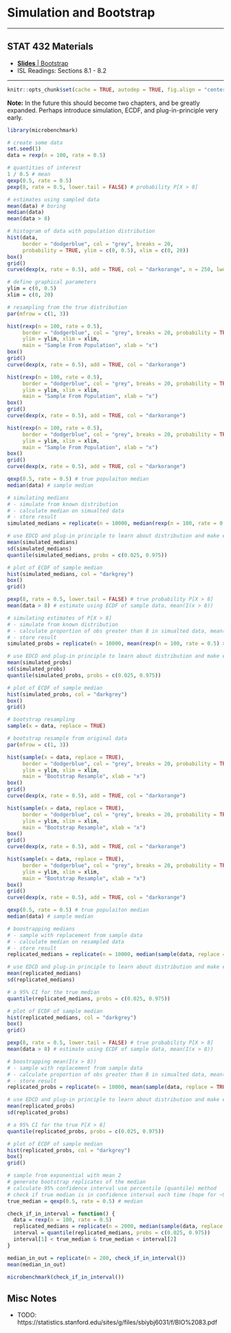 # Simulation and Bootstrap

***

## STAT 432 Materials

- [**Slides** | Bootstrap](https://fall-2019.stat432.org/slides/bootstrap.pdf)
- ISL Readings: Sections 8.1 - 8.2 

***

```r
knitr::opts_chunk$set(cache = TRUE, autodep = TRUE, fig.align = "center")
```

**Note:** In the future this should become two chapters, and be greatly expanded. Perhaps introduce simulation, ECDF, and plug-in-principle very early.

```r
library(microbenchmark)
```

```r
# create some data
set.seed(1)
data = rexp(n = 100, rate = 0.5)
```

```r
# quantities of interest
1 / 0.5 # mean
qexp(0.5, rate = 0.5)
pexp(8, rate = 0.5, lower.tail = FALSE) # probability P[X > 8]
```

```r
# estimates using sampled data
mean(data) # boring
median(data)
mean(data > 8)
```

```r
# histogram of data with population distribution
hist(data, 
     border = "dodgerblue", col = "grey", breaks = 20, 
     probability = TRUE, ylim = c(0, 0.5), xlim = c(0, 20))
box()
grid()
curve(dexp(x, rate = 0.5), add = TRUE, col = "darkorange", n = 250, lwd = 2)
```

```r
# define graphical parameters
ylim = c(0, 0.5)
xlim = c(0, 20)
```

```r
# resampling from the true distribution
par(mfrow = c(1, 3))

hist(rexp(n = 100, rate = 0.5), 
     border = "dodgerblue", col = "grey", breaks = 20, probability = TRUE, 
     ylim = ylim, xlim = xlim,
     main = "Sample From Population", xlab = "x")
box()
grid()
curve(dexp(x, rate = 0.5), add = TRUE, col = "darkorange")

hist(rexp(n = 100, rate = 0.5), 
     border = "dodgerblue", col = "grey", breaks = 20, probability = TRUE, 
     ylim = ylim, xlim = xlim,
     main = "Sample From Population", xlab = "x")
box()
grid()
curve(dexp(x, rate = 0.5), add = TRUE, col = "darkorange")

hist(rexp(n = 100, rate = 0.5), 
     border = "dodgerblue", col = "grey", breaks = 20, probability = TRUE, 
     ylim = ylim, xlim = xlim,
     main = "Sample From Population", xlab = "x")
box()
grid()
curve(dexp(x, rate = 0.5), add = TRUE, col = "darkorange")
```

```r
qexp(0.5, rate = 0.5) # true populaiton median
median(data) # sample median
```

```r
# simulating medians
# - simulate from known distribution
# - calculate median on simualted data
# - store result
simulated_medians = replicate(n = 10000, median(rexp(n = 100, rate = 0.5)))
```

```r
# use EDCD and plug-in principle to learn about distribution and make estimates
mean(simulated_medians)
sd(simulated_medians)
quantile(simulated_medians, probs = c(0.025, 0.975))
```

```r
# plot of ECDF of sample median
hist(simulated_medians, col = "darkgrey")
box()
grid()
```

```r
pexp(8, rate = 0.5, lower.tail = FALSE) # true probability P[X > 8]
mean(data > 8) # estimate using ECDF of sample data, mean(I(x > 8))
```

```r
# simulating estimates of P[X > 8]
# - simulate from known distribution
# - calculate proportion of obs greater than 8 in simualted data, mean(I(x > 8))
# - store result
simulated_probs = replicate(n = 10000, mean(rexp(n = 100, rate = 0.5) > 8))
```

```r
# use EDCD and plug-in principle to learn about distribution and make estimates
mean(simulated_probs)
sd(simulated_probs)
quantile(simulated_probs, probs = c(0.025, 0.975))
```

```r
# plot of ECDF of sample median
hist(simulated_probs, col = "darkgrey")
box()
grid()
```

```r
# bootstrap resampling
sample(x = data, replace = TRUE)
```

```r
# bootstrap resample from original data
par(mfrow = c(1, 3))

hist(sample(x = data, replace = TRUE), 
     border = "dodgerblue", col = "grey", breaks = 20, probability = TRUE, 
     ylim = ylim, xlim = xlim,
     main = "Bootstrap Resample", xlab = "x")
box()
grid()
curve(dexp(x, rate = 0.5), add = TRUE, col = "darkorange")

hist(sample(x = data, replace = TRUE), 
     border = "dodgerblue", col = "grey", breaks = 20, probability = TRUE, 
     ylim = ylim, xlim = xlim,
     main = "Bootstrap Resample", xlab = "x")
box()
grid()
curve(dexp(x, rate = 0.5), add = TRUE, col = "darkorange")

hist(sample(x = data, replace = TRUE), 
     border = "dodgerblue", col = "grey", breaks = 20, probability = TRUE, 
     ylim = ylim, xlim = xlim,
     main = "Bootstrap Resample", xlab = "x")
box()
grid()
curve(dexp(x, rate = 0.5), add = TRUE, col = "darkorange")
```

```r
qexp(0.5, rate = 0.5) # true populaiton median
median(data) # sample median
```

```r
# boostrapping medians
# - sample with replacement from sample data
# - calculate median on resampled data
# - store result
replicated_medians = replicate(n = 10000, median(sample(data, replace = TRUE)))
```

```r
# use EDCD and plug-in principle to learn about distribution and make estimates
mean(replicated_medians)
sd(replicated_medians)
```

```r
# a 95% CI for the true median
quantile(replicated_medians, probs = c(0.025, 0.975))
```

```r
# plot of ECDF of sample median
hist(replicated_medians, col = "darkgrey")
box()
grid()
```

```r
pexp(8, rate = 0.5, lower.tail = FALSE) # true probability P[X > 8]
mean(data > 8) # estimate using ECDF of sample data, mean(I(x > 8))
```

```r
# boostrapping mean(I(x > 8))
# - sample with replacement from sample data
# - calculate proportion of obs greater than 8 in simualted data, mean(I(x > 8))
# - store result
replicated_probs = replicate(n = 10000, mean(sample(data, replace = TRUE) > 8))
```

```r
# use EDCD and plug-in principle to learn about distribution and make estimates
mean(replicated_probs)
sd(replicated_probs)
```

```r
# a 95% CI for the true P[X > 8]
quantile(replicated_probs, probs = c(0.025, 0.975))
```

```r
# plot of ECDF of sample median
hist(replicated_probs, col = "darkgrey")
box()
grid()
```

```r
# sample from exponential with mean 2
# generate bootstrap replicates of the median
# calculate 95% confidence interval use percentile (quantile) method
# check if true median is in confidence interval each time (hope for ~95%!)
true_median = qexp(0.5, rate = 0.5) # median
```

```r
check_if_in_interval = function() {
  data = rexp(n = 100, rate = 0.5)
  replicated_medians = replicate(n = 2000, median(sample(data, replace = TRUE)))
  interval = quantile(replicated_medians, probs = c(0.025, 0.975))
  interval[1] < true_median & true_median < interval[2]
}
```

```r
median_in_out = replicate(n = 200, check_if_in_interval())
mean(median_in_out)
```

```r
microbenchmark(check_if_in_interval())
```

## Misc Notes

- TODO: https://statistics.stanford.edu/sites/g/files/sbiybj6031/f/BIO%2083.pdf
